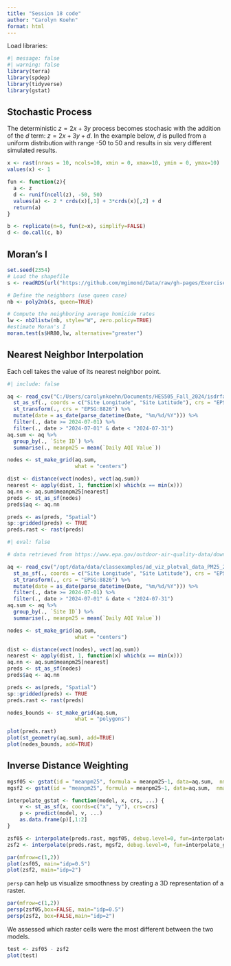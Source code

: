 ```yaml
---
title: "Session 18 code"
author: "Carolyn Koehn"
format: html
---
```


Load libraries:

```r
#| message: false
#| warning: false
library(terra)
library(spdep)
library(tidyverse)
library(gstat)
```

## Stochastic Process

The deterministic $z = 2x + 3y$ process becomes stochasic with the addition of the $d$ term: $z = 2x + 3y + d$. In the example below, $d$ is pulled from a uniform distribution with range -50 to 50 and results in six very different simulated results.

```r
x <- rast(nrows = 10, ncols=10, xmin = 0, xmax=10, ymin = 0, ymax=10)
values(x) <- 1

fun <- function(z){
  a <- z
  d <- runif(ncell(z), -50, 50)
  values(a) <- 2 * crds(x)[,1] + 3*crds(x)[,2] + d
  return(a)
}

b <- replicate(n=6, fun(z=x), simplify=FALSE)
d <- do.call(c, b)
```

## Moran's I

```r
set.seed(2354)
# Load the shapefile
s <- readRDS(url("https://github.com/mgimond/Data/raw/gh-pages/Exercises/fl_hr80.rds"))

# Define the neighbors (use queen case)
nb <- poly2nb(s, queen=TRUE)

# Compute the neighboring average homicide rates
lw <- nb2listw(nb, style="W", zero.policy=TRUE)
#estimate Moran's I
moran.test(s$HR80,lw, alternative="greater")
```

## Nearest Neighbor Interpolation

Each cell takes the value of its nearest neighbor point.
```r
#| include: false

aq <- read_csv("C:/Users/carolynkoehn/Documents/HES505_Fall_2024/isdrfall2024/data/ad_viz_plotval_data_PM25_2024_ID.csv") %>% 
  st_as_sf(., coords = c("Site Longitude", "Site Latitude"), crs = "EPSG:4326") %>% 
  st_transform(., crs = "EPSG:8826") %>% 
  mutate(date = as_date(parse_datetime(Date, "%m/%d/%Y"))) %>% 
  filter(., date >= 2024-07-01) %>% 
  filter(., date > "2024-07-01" & date < "2024-07-31")
aq.sum <- aq %>% 
  group_by(., `Site ID`) %>% 
  summarise(., meanpm25 = mean(`Daily AQI Value`))

nodes <- st_make_grid(aq.sum,
                      what = "centers")

dist <- distance(vect(nodes), vect(aq.sum))
nearest <- apply(dist, 1, function(x) which(x == min(x)))
aq.nn <- aq.sum$meanpm25[nearest]
preds <- st_as_sf(nodes)
preds$aq <- aq.nn

preds <- as(preds, "Spatial")
sp::gridded(preds) <- TRUE
preds.rast <- rast(preds)
```
```r
#| eval: false

# data retrieved from https://www.epa.gov/outdoor-air-quality-data/download-daily-data

aq <- read_csv("/opt/data/data/classexamples/ad_viz_plotval_data_PM25_2024_ID.csv") %>% 
  st_as_sf(., coords = c("Site Longitude", "Site Latitude"), crs = "EPSG:4326") %>% 
  st_transform(., crs = "EPSG:8826") %>% 
  mutate(date = as_date(parse_datetime(Date, "%m/%d/%Y"))) %>% 
  filter(., date >= 2024-07-01) %>% 
  filter(., date > "2024-07-01" & date < "2024-07-31")
aq.sum <- aq %>% 
  group_by(., `Site ID`) %>% 
  summarise(., meanpm25 = mean(`Daily AQI Value`))

nodes <- st_make_grid(aq.sum,
                      what = "centers")

dist <- distance(vect(nodes), vect(aq.sum))
nearest <- apply(dist, 1, function(x) which(x == min(x)))
aq.nn <- aq.sum$meanpm25[nearest]
preds <- st_as_sf(nodes)
preds$aq <- aq.nn

preds <- as(preds, "Spatial")
sp::gridded(preds) <- TRUE
preds.rast <- rast(preds)
```

```r
nodes_bounds <- st_make_grid(aq.sum,
                      what = "polygons")

plot(preds.rast)
plot(st_geometry(aq.sum), add=TRUE)
plot(nodes_bounds, add=TRUE)
```

## Inverse Distance Weighting

```r
mgsf05 <- gstat(id = "meanpm25", formula = meanpm25~1, data=aq.sum,  nmax=7, set=list(idp = 0.5))
mgsf2 <- gstat(id = "meanpm25", formula = meanpm25~1, data=aq.sum,  nmax=7, set=list(idp = 2))

interpolate_gstat <- function(model, x, crs, ...) {
    v <- st_as_sf(x, coords=c("x", "y"), crs=crs)
    p <- predict(model, v, ...)
    as.data.frame(p)[,1:2]
}

zsf05 <- interpolate(preds.rast, mgsf05, debug.level=0, fun=interpolate_gstat, crs=crs(preds.rast), index=1)
zsf2 <- interpolate(preds.rast, mgsf2, debug.level=0, fun=interpolate_gstat, crs=crs(preds.rast), index=1)
```

```r
par(mfrow=c(1,2))
plot(zsf05, main="idp=0.5")
plot(zsf2, main="idp=2")
```


`persp` can help us visualize smoothness by creating a 3D representation of a raster.

```r
par(mfrow=c(1,2))
persp(zsf05,box=FALSE, main="idp=0.5")
persp(zsf2, box=FALSE,main="idp=2")
```

We assessed which raster cells were the most different between the two models.

```r
test <- zsf05 - zsf2
plot(test)
```


